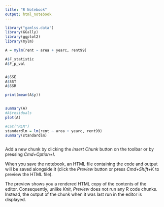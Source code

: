 ```yaml
---
title: "R Notebook"
output: html_notebook
---
```



```r
library("gamlss.data")
library(GGally)
library(ggplot2)
library(mylm)

A = mylm(rent ~ area + yearc, rent99)

A$F_statistic
A$F_p_val


A$SSE
A$SST
A$SSR

print(mean(A$y))

 
summary(A)
#A$residuals
plot(A)

#cat("RLM")
standardlm = lm(rent ~ area + yearc, rent99)
summary(standardlm)



```

Add a new chunk by clicking the *Insert Chunk* button on the toolbar or by pressing *Cmd+Option+I*.

When you save the notebook, an HTML file containing the code and output will be saved alongside it (click the *Preview* button or press *Cmd+Shift+K* to preview the HTML file). 

The preview shows you a rendered HTML copy of the contents of the editor. Consequently, unlike *Knit*, *Preview* does not run any R code chunks. Instead, the output of the chunk when it was last run in the editor is displayed.

